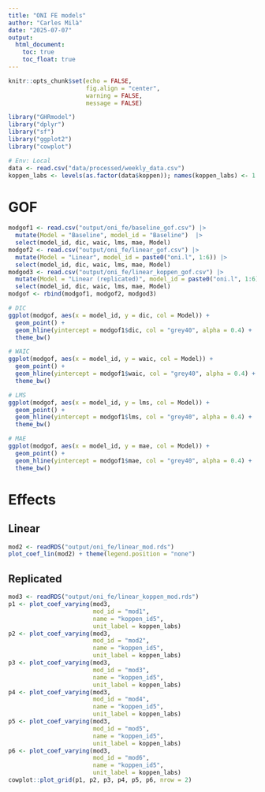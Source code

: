 ```yaml
---
title: "ONI FE models"
author: "Carles Milà"
date: "2025-07-07"
output:
  html_document:
    toc: true
    toc_float: true
---
```


```r
knitr::opts_chunk$set(echo = FALSE,
                      fig.align = "center",
                      warning = FALSE,
                      message = FALSE)

library("GHRmodel")
library("dplyr")
library("sf")
library("ggplot2")
library("cowplot")

# Env: Local
data <- read.csv("data/processed/weekly_data.csv") 
koppen_labs <- levels(as.factor(data$koppen)); names(koppen_labs) <- 1:length(koppen_labs)
```

# GOF

```r
modgof1 <- read.csv("output/oni_fe/baseline_gof.csv") |> 
  mutate(Model = "Baseline", model_id = "Baseline")  |> 
  select(model_id, dic, waic, lms, mae, Model)
modgof2 <- read.csv("output/oni_fe/linear_gof.csv") |> 
  mutate(Model = "Linear", model_id = paste0("oni.l", 1:6)) |> 
  select(model_id, dic, waic, lms, mae, Model)
modgod3 <- read.csv("output/oni_fe/linear_koppen_gof.csv") |> 
  mutate(Model = "Linear (replicated)", model_id = paste0("oni.l", 1:6)) |> 
  select(model_id, dic, waic, lms, mae, Model)
modgof <- rbind(modgof1, modgof2, modgod3)

# DIC
ggplot(modgof, aes(x = model_id, y = dic, col = Model)) +
  geom_point() +
  geom_hline(yintercept = modgof1$dic, col = "grey40", alpha = 0.4) +
  theme_bw()

# WAIC
ggplot(modgof, aes(x = model_id, y = waic, col = Model)) +
  geom_point() +
  geom_hline(yintercept = modgof1$waic, col = "grey40", alpha = 0.4) +
  theme_bw()

# LMS
ggplot(modgof, aes(x = model_id, y = lms, col = Model)) +
  geom_point() +
  geom_hline(yintercept = modgof1$lms, col = "grey40", alpha = 0.4) +
  theme_bw()

# MAE
ggplot(modgof, aes(x = model_id, y = mae, col = Model)) +
  geom_point() +
  geom_hline(yintercept = modgof1$mae, col = "grey40", alpha = 0.4) +
  theme_bw()
```

# Effects

## Linear

```r
mod2 <- readRDS("output/oni_fe/linear_mod.rds")
plot_coef_lin(mod2) + theme(legend.position = "none")
```

## Replicated

```r
mod3 <- readRDS("output/oni_fe/linear_koppen_mod.rds")
p1 <- plot_coef_varying(mod3, 
                        mod_id = "mod1",
                        name = "koppen_id5", 
                        unit_label = koppen_labs) 
p2 <- plot_coef_varying(mod3, 
                        mod_id = "mod2",
                        name = "koppen_id5", 
                        unit_label = koppen_labs) 
p3 <- plot_coef_varying(mod3, 
                        mod_id = "mod3",
                        name = "koppen_id5", 
                        unit_label = koppen_labs)
p4 <- plot_coef_varying(mod3, 
                        mod_id = "mod4",
                        name = "koppen_id5", 
                        unit_label = koppen_labs)
p5 <- plot_coef_varying(mod3, 
                        mod_id = "mod5",
                        name = "koppen_id5", 
                        unit_label = koppen_labs)
p6 <- plot_coef_varying(mod3, 
                        mod_id = "mod6",
                        name = "koppen_id5", 
                        unit_label = koppen_labs)
cowplot::plot_grid(p1, p2, p3, p4, p5, p6, nrow = 2)
```
